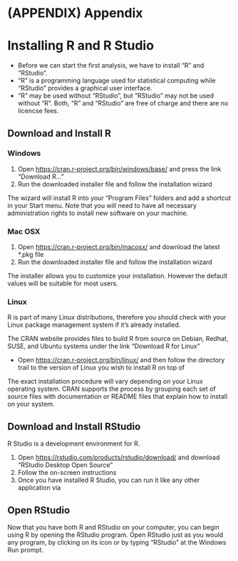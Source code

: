 # (APPENDIX) Appendix {-}

# Installing R and R Studio {#installation}
- Before we can start the first analysis, we have to install "R" and "RStudio".
- "R" is a programming language used for statistical computing while "RStudio" provides a graphical user interface.
- "R" may be used without "RStudio", but "RStudio" may not be used without "R". Both, "R" and "RStudio" are free of charge and there are no licencse fees.

## Download and Install R
### Windows

1. Open [https://cran.r-project.org/bin/windows/base/](https://cran.r-project.org/bin/windows/base/) and press the link "Download R..."
1. Run the downloaded installer file and follow the installation wizard

The wizard will install R into your "Program Files" folders and add a shortcut in your Start menu. Note that you will need to have all necessary administration rights to install new software on your machine.

### Mac OSX
1. Open [https://cran.r-project.org/bin/macosx/](https://cran.r-project.org/bin/macosx/) and download the latest *.pkg file
1. Run the downloaded installer file and follow the installation wizard

The installer allows you to customize your installation. However the default values will be suitable for most users.

### Linux
R is part of many Linux distributions, therefore you should check with your Linux package management system if it's already installed.

The CRAN website provides files to build R from source on Debian, Redhat, SUSE, and Ubuntu systems under the link “Download R for Linux”

- Open [https://cran.r-project.org/bin/linux/](https://cran.r-project.org/bin/linux/) and then follow the directory trail to the version of Linux you wish to install R on top of

The exact installation procedure will vary depending on your Linux operating system. CRAN supports the process by grouping each set of source files with documentation or README files that explain how to install on your system.

## Download and Install RStudio
R Studio is a development environment for R.

1. Open [https://rstudio.com/products/rstudio/download/](https://rstudio.com/products/rstudio/download/) and download "RStudio Desktop Open Source"
1. Follow the on-screen instructions
1. Once you have installed R Studio, you can run it like any other application via 

## Open RStudio
Now that you have both R and RStudio on your computer, you can begin using R by opening the RStudio program. Open RStudio just as you would any program, by clicking on its icon or by typing “RStudio” at the Windows Run prompt.
